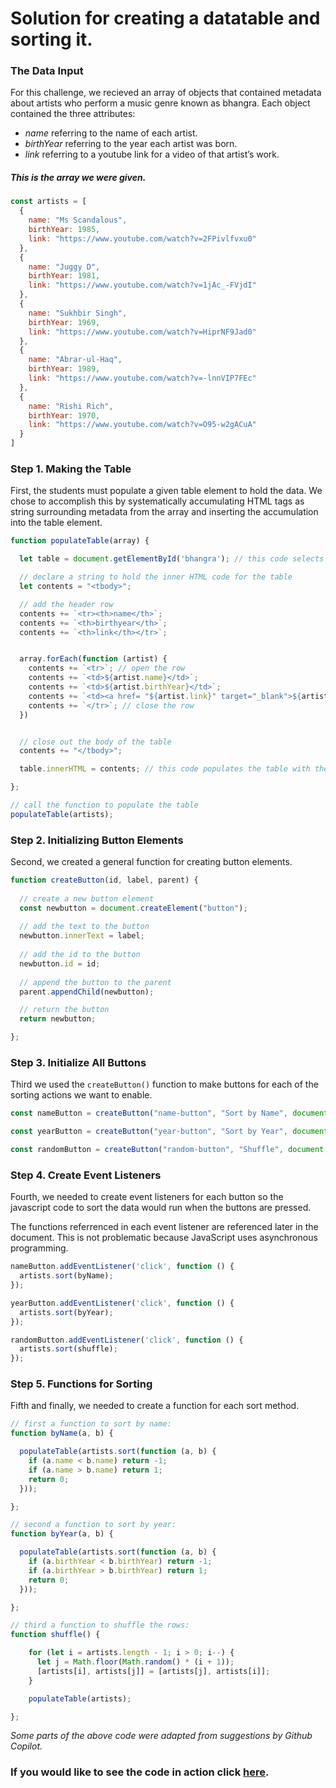 # Solution for creating a datatable and sorting it.

### The Data Input

For this challenge, we recieved an array of objects that contained metadata about artists who perform a music genre known as bhangra. Each object contained the three attributes:

 - *name* referring to the name of each artist.
 - *birthYear* referring to the year each artist was born.
 - *link* referring to a youtube link for a video of that artist's work.

##### This is the array we were given.

```js
const artists = [
  {
    name: "Ms Scandalous",
    birthYear: 1985,
    link: "https://www.youtube.com/watch?v=2FPivlfvxu0"
  },
  {
    name: "Juggy D",
    birthYear: 1981,
    link: "https://www.youtube.com/watch?v=1jAc_-FVjdI"
  },
  {
    name: "Sukhbir Singh",
    birthYear: 1969,
    link: "https://www.youtube.com/watch?v=HiprNF9Jad0"
  },
  {
    name: "Abrar-ul-Haq",
    birthYear: 1989,
    link: "https://www.youtube.com/watch?v=-lnnVIP7FEc"
  },
  {
    name: "Rishi Rich",
    birthYear: 1970,
    link: "https://www.youtube.com/watch?v=O95-w2gACuA"
  }
]
```

### Step 1. Making the Table

First, the students must populate a given table element to hold the data. We chose to accomplish this by systematically accumulating HTML tags as string surrounding metadata from the array and inserting the accumulation into the table element.

```js
function populateTable(array) {

  let table = document.getElementById('bhangra'); // this code selects the table

  // declare a string to hold the inner HTML code for the table
  let contents = "<tbody>";

  // add the header row
  contents += `<tr><th>name</th>`;
  contents += `<th>birthyear</th>`;
  contents += `<th>link</th></tr>`;


  array.forEach(function (artist) {
    contents += `<tr>`; // open the row
    contents += `<td>${artist.name}</td>`;
    contents += `<td>${artist.birthYear}</td>`;
    contents += `<td><a href= "${artist.link}" target="_blank">${artist.link}</a></td>`;
    contents += `</tr>`; // close the row
  })


  // close out the body of the table
  contents += "</tbody>";

  table.innerHTML = contents; // this code populates the table with the contents string

};

// call the function to populate the table
populateTable(artists);
```

### Step 2. Initializing Button Elements

Second, we created a general function for creating button elements.

```js
function createButton(id, label, parent) {
 
  // create a new button element
  const newbutton = document.createElement("button");
 
  // add the text to the button
  newbutton.innerText = label;
 
  // add the id to the button
  newbutton.id = id;
 
  // append the button to the parent
  parent.appendChild(newbutton);

  // return the button
  return newbutton;

};
```
### Step 3. Initialize All Buttons

Third we used the `createButton()` function to make buttons for each of the sorting actions we want to enable.

```js
const nameButton = createButton("name-button", "Sort by Name", document.getElementById("sorting"));

const yearButton = createButton("year-button", "Sort by Year", document.getElementById("sorting"));

const randomButton = createButton("random-button", "Shuffle", document.getElementById("sorting"));
```

### Step 4. Create Event Listeners
Fourth, we needed to create event listeners for each button so the javascript code to sort the data would run when the buttons are pressed.

:::{.callout-note}
The functions referrenced in each event listener are referenced later in the document. This is not problematic because JavaScript uses asynchronous programming.
:::

```js
nameButton.addEventListener('click', function () {
  artists.sort(byName);
});

yearButton.addEventListener('click', function () {
  artists.sort(byYear);
});

randomButton.addEventListener('click', function () {
  artists.sort(shuffle);
});
```
### Step 5. Functions for Sorting

Fifth and finally, we needed to create a function for each sort method.

```js
// first a function to sort by name:
function byName(a, b) {

  populateTable(artists.sort(function (a, b) {
    if (a.name < b.name) return -1;
    if (a.name > b.name) return 1;
    return 0;
  }));

};

// second a function to sort by year:
function byYear(a, b) {

  populateTable(artists.sort(function (a, b) {
    if (a.birthYear < b.birthYear) return -1;
    if (a.birthYear > b.birthYear) return 1;
    return 0;
  }));

};

// third a function to shuffle the rows:
function shuffle() {

    for (let i = artists.length - 1; i > 0; i--) {
      let j = Math.floor(Math.random() * (i + 1));
      [artists[i], artists[j]] = [artists[j], artists[i]];
    }

    populateTable(artists);

};
```

*Some parts of the above code were adapted from suggestions by Github Copilot.*

### If you would like to see the code in action click [here](https://rctilford.github.io/CSC324/).